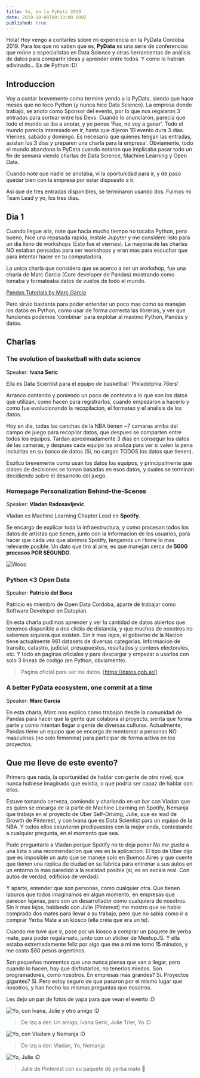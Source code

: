 ```yaml
---
title: Yo, en la PyData 2019
date: 2019-10-08T00:33:00.000Z
published: true
---
```


Hola! Hoy vengo a contarles sobre mi experiencia en la PyData Cordoba 2019.
Para los que no saben que es, **PyData** es una serie de conferencias que reúne a especialistas en Data Science y otras herramientas de análisis de datos para compartir ideas y aprender entre todos.
Y como lo habran adivinado... Es de Python :D)

## Introduccion

Voy a contar brevemente como termine yendo a la PyData, siendo que hace meses que no toco Python (y nunca hice Data Science).
La empresa donde trabajo, se anoto como Sponsor del evento, por lo que nos regalaron 3 entradas para sortear entre los Devs.
Cuando lo anunciaron, parecia que todo el mundo se iba a anotar, y yo pense 'Fue, no voy a ganar'.
Todo el mundo parecia interesado en ir, hasta que dijeron 'El evento dura 3 dias. Viernes, sabado y domingo. Es necesario que quienes tengan las entradas, asistan los 3 dias y preparen una charla para la empresa'.
Obviamente, todo el mundo abandono la PyData cuando notaron que implicaba pasar todo un fin de semana viendo charlas de Data Science, Machine Learning y Open Data.

Cuando note que nadie se anotaba, vi la oportunidad para ir, y de paso quedar bien con la empresa por estar dispuesto a ir.

Asi que de tres entradas disponibles, se terminaron usando dos. Fuimos mi Team Lead y yo, los tres dias.




## Dia 1

Cuando llegue alla, note que hacia mucho tiempo no tocaba Python, pero bueno, hice una repasada rapida, instale Jupyter y me considere listo para un dia lleno de workshops (Esto fue el viernes).
La mayoria de las charlas NO estaban pensadas para ser workshops y eran mas para escuchar que para intentar hacer en tu computadora.

La unica charla que considero que se acerco a ser un workshop, fue una charla de Marc Garcia (Core developer de Pandas) mostrando como tomaba y formateaba datos de vuelos de todo el mundo.

[Pandas Tutorials by Marc Garcia](https://github.com/datapythonista/pandas-tutorials)


Pero sirvio bastante para poder entender un poco mas como se manejan los datos en Python, como usar de forma correcta las librerias, y ver que funciones podemos 'combinar' para explotar al maximo Python, Pandas y datos.

## Charlas

### The evolution of basketball with data science
Speaker: **Ivana Seric**

Ella es Data Scientist para el equipo de basketball 'Philadelphia 76ers'.

Arranco contando y poniendo un poco de contexto a lo que son los datos que utilizan, como hacen para registrarlos, cuando empezaron a hacerlo y como fue evolucionando la recopilacion, el formateo y el analisis de los datos.

Hoy en dia, todas las canchas de la NBA tienen ~7 camaras arriba del campo de juego para recopilar datos, que despues se comparten entre todos los equipos.
Tardan aproximadamente 3 dias en conseguir los datos de las camaras, y despues cada equipo las analiza para ver si valen la pena incluirlas en su banco de datos (Si, no cargan TODOS los datos que tienen).

Explico brevemente como usan los datos los equipos, y principalmente que clases de decisiones se toman basadas en esos datos, y cuales se terminan decidiendo sobre el desarrollo del juego.

### Homepage Personalization Behind-the-Scenes
Speaker: **Vladan Radosavljevic**

Vladan es Machine Learning Chapter Lead en **Spotify**.

Se encargo de explicar toda la infraestructura, y como procesan todos los datos de artistas que tienen, junto con la informacion de los usuarios, para hacer que cada vez que abrimos Spotify, tengamos un Home lo mas relevante posible.
Un dato que tiro al aire, es que manejan cerca de **5000 procesos POR SEGUNDO**.

![Wooo](https://media.giphy.com/media/aWPGuTlDqq2yc/giphy.gif)

### Python <3 Open Data
Speaker: **Patricio del Boca**

Patricio es miembro de Open Data Cordoba, aparte de trabajar como Software Developer en Datopian.

En esta charla pudimos aprender y ver la cantidad de datos abiertos que tenemos disponible a dos clicks de distancia, y que muchos de nosotros no sabemos siquiera que existen. Sin ir mas lejos, el gobierno de la Nacion tiene actualmente 981 datasets de diversas categorias. Informacion de transito, catastro, judicial, presupuestos, resultados y conteos electorales, etc. Y todo en paginas oficiales y para descargar y empezar a usarlos con solo 3 lineas de codigo (en Python, obviamente).

> Pagina oficial para ver los datos.
[https://datos.gob.ar/]

### A better PyData ecosystem, one commit at a time
Speaker: **Marc Garcia**

En esta charla, Marc nos explico como trabajan desde la comunidad de Pandas para hacer que la gente que colabora al proyecto, sienta que forma parte y como intentan llegar a gente de diversas culturas.
Actualmente, Pandas tiene un equipo que se encarga de mentorear a personas NO masculinas (no solo femenina) para participar de forma activa en los proyectos.

## Que me lleve de este evento?

Primero que nada, la oportunidad de hablar con gente de otro nivel, que nunca hubiese imaginado que existia, o que podria ser capaz de hablar con ellos.

Estuve tomando cerveza, comiendo y charlando en un bar con Vladan que es quien se encarga de la parte de Machine Learning en Spotify, Nemanja que trabaja en el proyecto de Uber Self-Driving, Julie, que es lead de Growth de Pinterest, y con Ivana que es Data Scientist para un equipo de la NBA.
Y todos ellos estuvieron predipuestos con la mejor onda, contestando a cualquier pregunta, en el momento que sea.

Pude preguntarle a Vladan porque Spotify no te deja poner _No me gusta_ a una lista o una recomendacion que ves en la aplicacion. El tipo de Uber dijo que es imposible un auto que se maneje solo en Buenos Aires y que cuente que tienen una replica de ciudad en su fabrica para entrenar a sus autos en un entorno lo mas parecido a la realidad posible (si, es en escala real. Con autos de verdad, edificios de verdad).

Y aparte, entender que son personas, como cualquier otra. Que tienen laburos que todos imaginamos en algun momento, en empresas que parecen lejanas, pero son un desarrollador como cualquiera de nosotros.
Sin ir mas lejos, hablando con Julie (Pinterest) me mostro que se habia comprado dos mates para llevar a su trabajo, pero que no sabia como ir a comprar Yerba Mate a un kiosco (ella creia que era un te).

Cuando me tuve que ir, pase por un kiosco a comprar un paquete de yerba mate, para poder regalarselo, junto con un sticker de MeetupJS. Y ella estaba extremadamente feliz por algo que me a mi me tomo 15 minutos, y me costo $80 pesos argentinos.

Son pequeños momentos que uno nunca piensa que van a llegar, pero cuando lo hacen, hay que disfrutarlos, no tenerlos miedos. Son programadores, como nosotros. En empresas mas grandes? Si. Proyectos gigantes? Si. Pero estoy seguro de que pasaron por el mismo lugar que nosotros, y han hecho las mismas preguntas que nosotros.

Les dejo un par de fotos de yapa para que vean el evento :D

![Yo, con Ivana, Julie y otro amigo :D](/static/Photos/PyData_Photo1.jpg)
> De izq a der: Un amigo, Ivana Seric, Julie Trier, Yo :D

![Yo, con Vladam y Nemanja :D](/static/Photos/PyData_Photo5.jpg)
> De izq a der: Vladan, Yo, Nemanja

![Yo, Julie :D](/static/Photos/PyData_Photo4.jpg)
> Julie de Pinterest con su paquete de yerba mate 🧉

